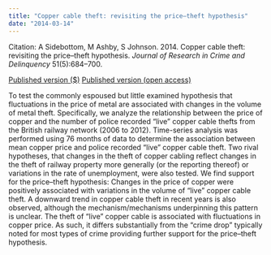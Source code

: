 ```yaml
---
title: "Copper cable theft: revisiting the price–theft hypothesis"
date: "2014-03-14"
---
```


Citation: A Sidebottom, M Ashby, S Johnson. 2014. Copper cable theft: revisiting the price–theft hypothesis. _Journal of Research in Crime and Delinquency_ 51(5):684--700.

[Published version ($)](https://doi.org/10.1177/0022427814521216){.btn .btn-primary}
[Published version (open access)](https://discovery.ucl.ac.uk/id/eprint/1419581/){.btn .btn-primary}

To test the commonly espoused but little examined hypothesis that fluctuations in the price of metal are associated with changes in the volume of metal theft. Specifically, we analyze the relationship between the price of copper and the number of police recorded “live” copper cable thefts from the British railway network (2006 to 2012). Time-series analysis was performed using 76 months of data to determine the association between mean copper price and police recorded “live” copper cable theft. Two rival hypotheses, that changes in the theft of copper cabling reflect changes in the theft of railway property more generally (or the reporting thereof) or variations in the rate of unemployment, were also tested. We find support for the price–theft hypothesis: Changes in the price of copper were positively associated with variations in the volume of “live” copper cable theft. A downward trend in copper cable theft in recent years is also observed, although the mechanism/mechanisms underpinning this pattern is unclear. The theft of “live” copper cable is associated with fluctuations in copper price. As such, it differs substantially from the “crime drop” typically noted for most types of crime providing further support for the price–theft hypothesis.
